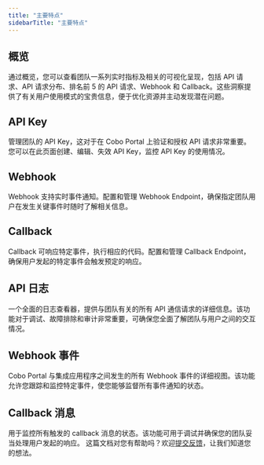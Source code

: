 ```yaml
---
title: "主要特点"
sidebarTitle: "主要特点"
---
```


## 概览
通过概览，您可以查看团队一系列实时指标及相关的可视化呈现，包括 API 请求、API 请求分布、排名前 5 的 API 请求、Webhook 和 Callback。这些洞察提供了有关用户使用模式的宝贵信息，便于优化资源并主动发现潜在问题。

## API Key
管理团队的 API Key，这对于在 Cobo Portal 上验证和授权 API 请求非常重要。您可以在此页面创建、编辑、失效 API Key，监控 API Key 的使用情况。

## Webhook
Webhook 支持实时事件通知。配置和管理 Webhook Endpoint，确保指定团队用户在发生关键事件时随时了解相关信息。

## Callback
Callback 可响应特定事件，执行相应的代码。配置和管理 Callback Endpoint，确保用户发起的特定事件会触发预定的响应。

## API 日志
一个全面的日志查看器，提供与团队有关的所有 API 通信请求的详细信息。该功能对于调试、故障排除和审计非常重要，可确保您全面了解团队与用户之间的交互情况。

## Webhook 事件
Cobo Portal 与集成应用程序之间发生的所有 Webhook 事件的详细视图。该功能允许您跟踪和监控特定事件，使您能够监督所有事件通知的状态。

## Callback 消息
用于监控所有触发的 callback 消息的状态。该功能可用于调试并确保您的团队妥当处理用户发起的响应。
<Tip>这篇文档对您有帮助吗？欢迎[提交反馈](https://forms.zohopublic.com/cobo/form/DocumentFeedbackForm/formperma/QvLOhxJv1_JMsJ-1dleZ8Itb_7rzN-LtgvsDdxosoVI?referrername=manuals)，让我们知道您的想法。</Tip>